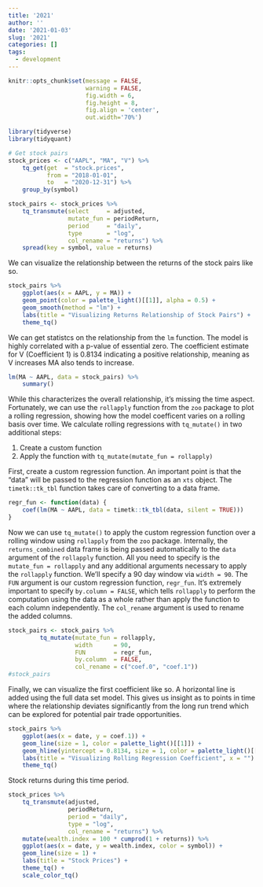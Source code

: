 ```yaml
---
title: '2021'
author: ''
date: '2021-01-03'
slug: '2021'
categories: []
tags:
  - development
---
```



```r
knitr::opts_chunk$set(message = FALSE,
                      warning = FALSE,
                      fig.width = 6, 
                      fig.height = 8,
                      fig.align = 'center',
                      out.width='70%')

library(tidyverse)
library(tidyquant)

```

```r
# Get stock pairs
stock_prices <- c("AAPL", "MA", "V") %>%
    tq_get(get  = "stock.prices",
           from = "2018-01-01",
           to   = "2020-12-31") %>%
    group_by(symbol) 

stock_pairs <- stock_prices %>%
    tq_transmute(select     = adjusted,
                 mutate_fun = periodReturn,
                 period     = "daily",
                 type       = "log",
                 col_rename = "returns") %>%
    spread(key = symbol, value = returns)
```

We can visualize the relationship between the returns of the stock pairs like so.

```r
stock_pairs %>%
    ggplot(aes(x = AAPL, y = MA)) +
    geom_point(color = palette_light()[[1]], alpha = 0.5) +
    geom_smooth(method = "lm") +
    labs(title = "Visualizing Returns Relationship of Stock Pairs") +
    theme_tq()
```

We can get statistcs on the relationship from the `lm` function. The model is highly correlated with a p-value of essential zero. The coefficient estimate for V (Coefficient 1) is 0.8134 indicating a positive relationship, meaning as V increases MA also tends to increase. 

```r
lm(MA ~ AAPL, data = stock_pairs) %>%
    summary()
```

While this characterizes the overall relationship, it's missing the time aspect. Fortunately, we can use the `rollapply` function from the `zoo` package to plot a rolling regression, showing how the model coefficent varies on a rolling basis over time. We calculate rolling regressions with `tq_mutate()` in two additional steps:

1. Create a custom function
2. Apply the function with `tq_mutate(mutate_fun = rollapply)`

First, create a custom regression function. An important point is that the "data" will be passed to the regression function as an `xts` object. The `timetk::tk_tbl` function takes care of converting to a data frame.

```r
regr_fun <- function(data) {
    coef(lm(MA ~ AAPL, data = timetk::tk_tbl(data, silent = TRUE)))
}
```

Now we can use `tq_mutate()` to apply the custom regression function over a rolling window using `rollapply` from the `zoo` package. Internally, the `returns_combined` data frame is being passed automatically to the `data` argument of the `rollapply` function. All you need to specify is the `mutate_fun = rollapply` and any additional arguments necessary to apply the `rollapply` function. We'll specify a 90 day window via `width = 90`. The `FUN` argument is our custom regression function, `regr_fun`. It's extremely important to specify `by.column = FALSE`, which tells `rollapply` to perform the computation using the data as a whole rather than apply the function to each column independently. The `col_rename` argument is used to rename the added columns.

```r
stock_pairs <- stock_pairs %>%
         tq_mutate(mutate_fun = rollapply,
                   width      = 90,
                   FUN        = regr_fun,
                   by.column  = FALSE,
                   col_rename = c("coef.0", "coef.1"))
#stock_pairs
```

Finally, we can visualize the first coefficient like so. A horizontal line is added using the full data set model. This gives us insight as to points in time where the relationship deviates significantly from the long run trend which can be explored for potential pair trade opportunities. 

```r
stock_pairs %>%
    ggplot(aes(x = date, y = coef.1)) +
    geom_line(size = 1, color = palette_light()[[1]]) +
    geom_hline(yintercept = 0.8134, size = 1, color = palette_light()[[2]]) +
    labs(title = "Visualizing Rolling Regression Coefficient", x = "") +
    theme_tq()
```

Stock returns during this time period.

```r
stock_prices %>%
    tq_transmute(adjusted, 
                 periodReturn, 
                 period = "daily", 
                 type = "log", 
                 col_rename = "returns") %>%
    mutate(wealth.index = 100 * cumprod(1 + returns)) %>%
    ggplot(aes(x = date, y = wealth.index, color = symbol)) +
    geom_line(size = 1) +
    labs(title = "Stock Prices") +
    theme_tq() + 
    scale_color_tq()
```